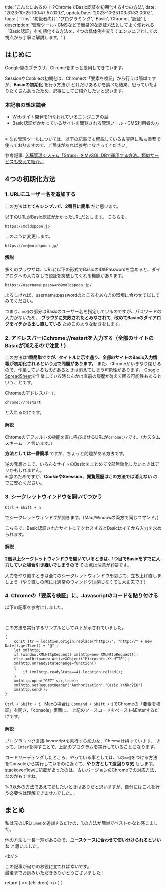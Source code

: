
  title: 'こんなにあるの！？ChromeでBasic認証を初期化する4つの方法',
  date: '2023-10-25T00:47:57.000Z',
  updateDate: '2023-10-25T03:31:33.000Z',
  tags: [
    'Tips',
    '初級者向け',
    'プログラミング',
    'Basic',
    'Chrome',
    '認証'
  ],
  description: '管理ツール・CMSなどで簡易的な認証方法としてよく使われる「Basic認証」を初期化する方法を、4つの具体例を交えてエンジニアとしての視点から丁寧に解説します。'
}

## はじめに

Google製のブラウザ、Chromeをずっと愛用してきています。

SessionやCookieの初期化は、Chromeの「要素を検証」から行えば簡単ですが、**Basicの初期化** を行う方法が
どれだけあるかを調べた結果、思っていたよりたくさんあったため、記事にしてご紹介したいと思います。

### 本記事の想定読者

- Webサイト開発を行なわれているエンジニアの型
- Basic認証がかかっているサイトを閲覧される管理ツール・CMS利用者の方

<br />
※ なお管理ツールについては、以下の記事でも解説している＆実際に私も業務で使っておりますので、ご興味があれば参考になさってください。

参考記事: [入稿管理システム「Strapi」をMySQL DBで運用する方法。類似サービスも交えて紹介。](http://localhost:3001/blog/posts/first-using-strapi)

## 4つの初期化方法

### 1. URLにユーザー名を追加する

この方法は**とてもシンプルで、2番目に簡単** だと思います。

以下のURLがBasic認証がかかったURLだとします。
こちらを、
```
https://moldspoon.jp
```

このように変更します。
```
https://me@moldspoon.jp/
```

#### 解説

多くのブラウザは、URLに以下の形式でBasicのID&Passwordを含めると、<span className="hoso">ダイアログへの入力なしで認証を突破してくれる機能があります。</span>

```
https://username:password@moldspoon.jp/
```
よろしければ、username:passwordのところをあなたの環境に合わせて試してみてください。

つまり、`me@`の部分はBasicのユーザー名を指定しているのですが、パスワードの入力がないため、
**ブラウザに失敗されたとみなされて、改めてBasicのダイアログをイチから出し直している** ためこのような動きをします。

### 2. アドレスバーにchrome://restartを入力する（全部のサイトのBasicが消えるので注意！)

この方法は**1番簡単ですが、タイトルに示す通り、全部のサイトのBasic入力情報が初期化されるという点で問題があります。**
また、<span className="hoso">Chromeがいきなり閉じるので、作業しているものがあるときは消えてしまう可能性があります。</span>
[Google SpreadSheet](https://docs.google.com/spreadsheets/create?hl=ja)で作業している時なんかは直前の履歴が消えて困る可能性もあるということです。

Chromeのアドレスバーに
```
chrome://restart
```
と入れるだけです。

#### 解説

Chromeのデフォルトの機能を直に呼び出せるURLが`chrome://`です。（カスタムスキーム　と言います。）

**方法としては一番簡単** ですが、ちょっと問題がある方法です。

<span className="hoso">逆の発想として、いろんなサイトのBasicをまとめて全部無効化したいとき</span>はアリかもしれません。
<br />
※ 念のためですが、**CookieやSeession、閲覧履歴はこの方法では消えない** のでご安心ください。

### 3. シークレットウィンドウを開いてつかう

```
Ctrl + Shift + n
```
でシークレットウィンドウが開きます。(Mac/Windowの両方で同じコマンド。)

こちらで、Basic認証されたサイトにアクセスするとBasicはイチから入力を求められます。

#### 解説

**2個以上シークレットウィンドウを開いているときは、1つ目でBasicをすでに入力していた場合引き継いでしまうので** その点は注意が必要です。

入力をやり直すときは全てのシークレットウィンドウを閉じて、立ち上げ直しましょう（やり直しの際には通常のウィンドウは閉じなくても大丈夫です）


### 4. Chromeの「要素を検証」に、Javascriptのコードを貼り付ける

以下の記事を参考にしました。


<RichLink 
url="https://stackoverflow.com/questions/5957822/how-to-clear-basic-authentication-details-in-chrome#comment16379705_6224994" 
icon='ri-stack-fill'
title="How to clear basic authentication details in chrome" 
subtitle="Basicのリセット方法についてさまざまなユーザーが意見を出し合っています。"
targetBlank={true}
 />
<br />

この方法を実行するサンプルとして以下が示されていました。

```
{
    const str = location.origin.replace("http://", "http://" + new Date().getTime() + "@");
    let xmlhttp;
    if (window.XMLHttpRequest) xmlhttp=new XMLHttpRequest();
    else xmlhttp=new ActiveXObject("Microsoft.XMLHTTP");
    xmlhttp.onreadystatechange=function()
    {
        if (xmlhttp.readyState==4) location.reload();
    }
    xmlhttp.open("GET",str,true);
    xmlhttp.setRequestHeader("Authorization","Basic YXNkc2E6")
    xmlhttp.send();
}
```

`Ctrl + Shift + i ` Macの場合は `Command + Shift + i`でChromeの「要素を検証」を開き、「console」画面に、
上記のソースコードをペースト&Enterするだけです。

#### 解説

プログラミング言語Javascriptを実行する能力を、Chromeは持っています。
よって、`Enter`を押すことで、上記のプログラムを実行していることになります。

コードリーディングしたところ、やっている事としては、1.の`me@`をつける方法をConsoleから実行しているのに近くて、**やり方として遠回りな気** もします。
stackoverflowに記載があったのは、古いバージョンのChromeでの対応方法、なのかもですね。

<span className="hoso">1~3以外の方法であえて試したいときはあり</span>だと思いますが、自分にはこれを行う必要性は理解できませんでした...。

## まとめ

私は元のURLに`me@`を追加するだけの、1.の方法が簡単でベストかなと感じました。

他の方法も一長一短があるので、**ユースケースに合わせて使い分けられるといいな** と思いました。

<br/ >

この記事が何かのお役に立てれば幸いです。<br />
最後までお読みいただきありがとうございました！

  return (
    <Layout meta={meta}>
      <>
        {children}
      </>
    </Layout>
  )
}

